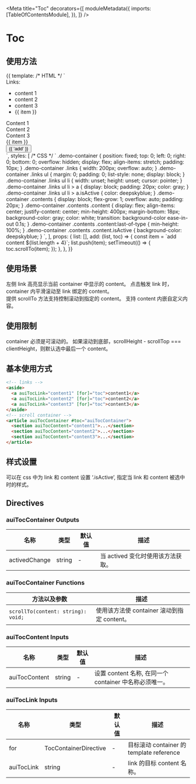 

<Meta
  title="Toc"
  decorators={[
    moduleMetadata({
      imports: [TableOfContentsModule],
    }),
  ]}
/>

# Toc

## 使用方法

<Canvas>
  <Story name="Toc" height="400px">
    {{
      template: /* HTML */ `
        <div class="demo-container">
          <div class="links">
            Links:
            <ul>
              <li>
                <a auiTocLink="content1" [for]="toc1">content 1</a>
              </li>
              <li>
                <a auiTocLink="content2" [for]="toc1">content 2</a>
              </li>
              <li>
                <a auiTocLink="content3" [for]="toc1">content 3</a>
              </li>
              <li *ngFor="let item of list">
                <a [auiTocLink]="item" [for]="toc1">{{ item }}</a>
              </li>
            </ul>
          </div>
          <div class="contents" auiTocContainer #toc1="auiTocContainer">
            <div class="content" auiTocContent="content1">Content 1</div>
            <div class="content" auiTocContent="content2">Content 2</div>
            <div class="content" auiTocContent="content3">Content 3</div>
            <div
              *ngFor="let item of list"
              class="content"
              [auiTocContent]="item"
              (click)="remove(item)"
            >
              {{ item }}
            </div>
            <button (click)="add(list, toc1)">{{ 'add' }}</button>
          </div>
        </div>
      `,
      styles: [
        /* CSS */ `
        .demo-container {
            position: fixed;
            top: 0;
            left: 0;
            right: 0;
            bottom: 0;
            overflow: hidden;
            display: flex;
            align-items: stretch;
            padding: 10px;
          }
          .demo-container .links {
            width: 200px;
            overflow: auto;
          }
          .demo-container .links ul {
            margin: 0;
            padding: 0;
            list-style: none;
            display: block;
          }
          .demo-container .links ul li {
            width: unset;
            height: unset;
            cursor: pointer;
          }
          .demo-container .links ul li > a {
            display: block;
            padding: 20px;
            color: gray;
          }
          .demo-container .links ul li > a.isActive {
            color: deepskyblue;
          }
          .demo-container .contents {
            display: block;
            flex-grow: 1;
            overflow: auto;
            padding: 20px;
          }
          .demo-container .contents .content {
            display: flex;
            align-items: center;
            justify-content: center;
            min-height: 400px;
            margin-bottom: 18px;
            background-color: gray;
            color: white;
            transition: background-color ease-in-out 0.1s;
          }
          .demo-container .contents .content:last-of-type {
            min-height: 100%;
          }
          .demo-container .contents .content.isActive {
            background-color: deepskyblue;
          }
      `,
      ],
      props: {
        list: [],
        add: (list, toc) => {
          const item = `add content ${list.length + 4}`;
          list.push(item);
          setTimeout(() => {
            toc.scrollTo(item);
          });
        },
      },
    }}
  </Story>
</Canvas>

## 使用场景

左侧 link 高亮显示当前 container 中显示的 content。
点击触发 link 时，container 内平滑滚动至 link 绑定的 content。  
提供 scrollTo 方法支持控制滚动到指定的 content。
支持 content 内嵌自定义内容。

## 使用限制

container 必须是可滚动的。
如果滚动到底部，scrollHeight - scrollTop === clientHeight，则默认选中最后一个 content。

## 基本使用方式

```html
<!-- links -->
<aside>
  <a auiTocLink="content1" [for]="toc">content1</a>
  <a auiTocLink="content2" [for]="toc">content2</a>
  <a auiTocLink="content3" [for]="toc">content3</a>
</aside>
<!-- scroll container -->
<article auiTocContainer #toc="auiTocContainer">
  <section auiTocContent="content1">...</section>
  <section auiTocContent="content2">...</section>
  <section auiTocContent="content3">...</section>
</article>
```

## 样式设置

可以在 css 中为 link 和 content 设置 ‘.isActive’, 指定当 link 和 content 被选中时的样式。

## Directives

### auiTocContainer Outputs

| 名称          | 类型   | 默认值 | 描述                              |
| ------------- | ------ | ------ | --------------------------------- |
| activedChange | string | -      | 当 actived 变化时使用该方法获取。 |

### auiTocContainer Functions

| 方法以及参数                       | 描述                                        |
| ---------------------------------- | ------------------------------------------- |
| `scrollTo(content: string): void;` | 使用该方法使 container 滚动到指定 content。 |

### auiTocContent Inputs

| 名称          | 类型   | 默认值 | 描述                                                   |
| ------------- | ------ | ------ | ------------------------------------------------------ |
| auiTocContent | string | -      | 设置 content 名称, 在同一个 container 中名称必须唯一。 |

### auiTocLink Inputs

| 名称       | 类型                  | 默认值 | 描述                                     |
| ---------- | --------------------- | ------ | ---------------------------------------- |
| for        | TocContainerDirective | -      | 目标滚动 container 的 template reference |
| auiTocLink | string                | -      | link 的目标 content 名称。               |
